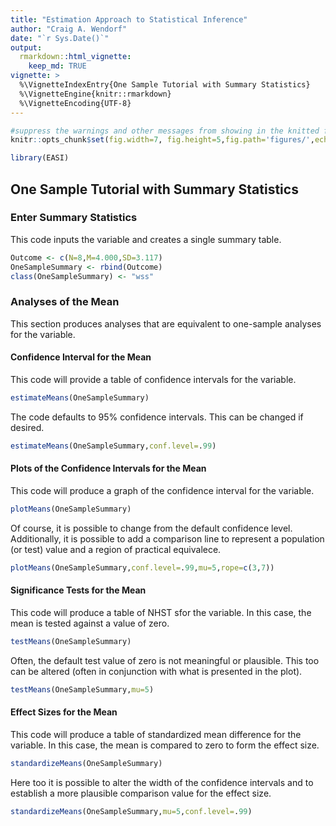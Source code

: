 ```yaml
---
title: "Estimation Approach to Statistical Inference"
author: "Craig A. Wendorf"
date: "`r Sys.Date()`"
output: 
  rmarkdown::html_vignette:
    keep_md: TRUE
vignette: >
  %\VignetteIndexEntry{One Sample Tutorial with Summary Statistics}
  %\VignetteEngine{knitr::rmarkdown}
  %\VignetteEncoding{UTF-8}
---
```


```r
#suppress the warnings and other messages from showing in the knitted file.
knitr::opts_chunk$set(fig.width=7, fig.height=5,fig.path='figures/',echo=TRUE,warning=FALSE,message=FALSE)
```

```r
library(EASI)
```

## One Sample Tutorial with Summary Statistics

### Enter Summary Statistics

This code inputs the variable and creates a single summary table.
```r
Outcome <- c(N=8,M=4.000,SD=3.117)
OneSampleSummary <- rbind(Outcome)
class(OneSampleSummary) <- "wss"
```

### Analyses of the Mean

This section produces analyses that are equivalent to one-sample analyses for the variable.

#### Confidence Interval for the Mean

This code will provide a table of confidence intervals for the variable.
```r
estimateMeans(OneSampleSummary)
```

The code defaults to 95% confidence intervals. This can be changed if desired.
```r
estimateMeans(OneSampleSummary,conf.level=.99)
```

#### Plots of the Confidence Intervals for the Mean

This code will produce a graph of the confidence interval for the variable.
```r
plotMeans(OneSampleSummary)
```

Of course, it is possible to change from the default confidence level. Additionally, it is possible to add a comparison line to represent a population (or test) value and a region of practical equivalece.
```r
plotMeans(OneSampleSummary,conf.level=.99,mu=5,rope=c(3,7))
```

#### Significance Tests for the Mean

This code will produce a table of NHST sfor the variable. In this case, the mean is tested against a value of zero.
```r
testMeans(OneSampleSummary)
```

Often, the default test value of zero is not meaningful or plausible. This too can be altered (often in conjunction with what is presented in the plot).
```r
testMeans(OneSampleSummary,mu=5)
```

#### Effect Sizes for the Mean

This code will produce a table of standardized mean difference for the variable. In this case, the mean is compared to zero to form the effect size.
```r
standardizeMeans(OneSampleSummary)
```

Here too it is possible to alter the width of the confidence intervals and to establish a more plausible comparison value for the effect size.
```r
standardizeMeans(OneSampleSummary,mu=5,conf.level=.99)
```
